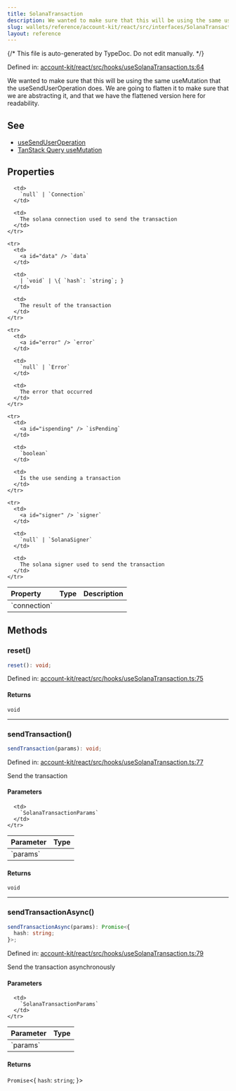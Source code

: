 ```yaml
---
title: SolanaTransaction
description: We wanted to make sure that this will be using the same useMutation that the useSendUserOperation does. We are going to flatten it to make sure that we are abstracting it, and that we have the flattened version here for readability.
slug: wallets/reference/account-kit/react/src/interfaces/SolanaTransaction
layout: reference
---
```


{/* This file is auto-generated by TypeDoc. Do not edit manually. */}

Defined in: [account-kit/react/src/hooks/useSolanaTransaction.ts:64](https://github.com/alchemyplatform/aa-sdk/blob/9f926c402d1661309abbf8eae8431e52e8c5e53f/account-kit/react/src/hooks/useSolanaTransaction.ts#L64)

We wanted to make sure that this will be using the same useMutation that the
useSendUserOperation does.
We are going to flatten it to make sure that we are abstracting it, and that we have
the flattened version here for readability.

## See

- [useSendUserOperation](../functions/useSendUserOperation.mdx)
- [TanStack Query useMutation](https://tanstack.com/query/v5/docs/framework/react/reference/useMutation)

## Properties

<table>
  <thead>
    <tr>
      <th align="left">Property</th>
      <th align="left">Type</th>
      <th align="left">Description</th>
    </tr>
  </thead>

  <tbody>
    <tr>
      <td>
        <a id="connection" /> `connection`
      </td>

      <td>
        `null` | `Connection`
      </td>

      <td>
        The solana connection used to send the transaction
      </td>
    </tr>

    <tr>
      <td>
        <a id="data" /> `data`
      </td>

      <td>
        | `void` | \{ `hash`: `string`; }
      </td>

      <td>
        The result of the transaction
      </td>
    </tr>

    <tr>
      <td>
        <a id="error" /> `error`
      </td>

      <td>
        `null` | `Error`
      </td>

      <td>
        The error that occurred
      </td>
    </tr>

    <tr>
      <td>
        <a id="ispending" /> `isPending`
      </td>

      <td>
        `boolean`
      </td>

      <td>
        Is the use sending a transaction
      </td>
    </tr>

    <tr>
      <td>
        <a id="signer" /> `signer`
      </td>

      <td>
        `null` | `SolanaSigner`
      </td>

      <td>
        The solana signer used to send the transaction
      </td>
    </tr>

  </tbody>
</table>

## Methods

### reset()

```ts
reset(): void;
```

Defined in: [account-kit/react/src/hooks/useSolanaTransaction.ts:75](https://github.com/alchemyplatform/aa-sdk/blob/9f926c402d1661309abbf8eae8431e52e8c5e53f/account-kit/react/src/hooks/useSolanaTransaction.ts#L75)

#### Returns

`void`

---

### sendTransaction()

```ts
sendTransaction(params): void;
```

Defined in: [account-kit/react/src/hooks/useSolanaTransaction.ts:77](https://github.com/alchemyplatform/aa-sdk/blob/9f926c402d1661309abbf8eae8431e52e8c5e53f/account-kit/react/src/hooks/useSolanaTransaction.ts#L77)

Send the transaction

#### Parameters

<table>
  <thead>
    <tr>
      <th align="left">Parameter</th>
      <th align="left">Type</th>
    </tr>
  </thead>

  <tbody>
    <tr>
      <td>
        `params`
      </td>

      <td>
        `SolanaTransactionParams`
      </td>
    </tr>

  </tbody>
</table>

#### Returns

`void`

---

### sendTransactionAsync()

```ts
sendTransactionAsync(params): Promise<{
  hash: string;
}>;
```

Defined in: [account-kit/react/src/hooks/useSolanaTransaction.ts:79](https://github.com/alchemyplatform/aa-sdk/blob/9f926c402d1661309abbf8eae8431e52e8c5e53f/account-kit/react/src/hooks/useSolanaTransaction.ts#L79)

Send the transaction asynchronously

#### Parameters

<table>
  <thead>
    <tr>
      <th align="left">Parameter</th>
      <th align="left">Type</th>
    </tr>
  </thead>

  <tbody>
    <tr>
      <td>
        `params`
      </td>

      <td>
        `SolanaTransactionParams`
      </td>
    </tr>

  </tbody>
</table>

#### Returns

`Promise`\<\{
`hash`: `string`;
}>
